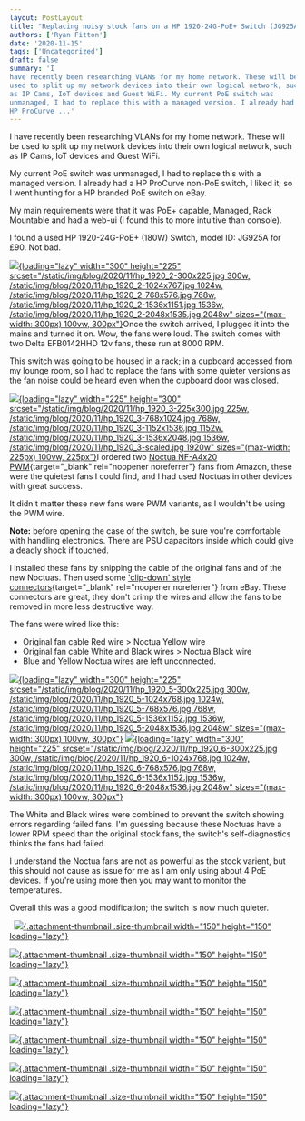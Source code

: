 ```yaml
---
layout: PostLayout
title: "Replacing noisy stock fans on a HP 1920-24G-PoE+ Switch (JG925A)"
authors: ['Ryan Fitton']
date: '2020-11-15'
tags: ['Uncategorized']
draft: false
summary: 'I
have recently been researching VLANs for my home network. These will be
used to split up my network devices into their own logical network, such
as IP Cams, IoT devices and Guest WiFi. My current PoE switch was
unmanaged, I had to replace this with a managed version. I already had a
HP ProCurve ...'
---
```


I have recently been researching VLANs for my home network. These will
be used to split up my network devices into their own logical network,
such as IP Cams, IoT devices and Guest WiFi.

My current PoE switch was unmanaged, I had to replace this with a
managed version. I already had a HP ProCurve non-PoE switch, I liked it;
so I went hunting for a HP branded PoE switch on eBay.

My main requirements were that it was PoE+ capable, Managed, Rack
Mountable and had a web-ui (I found this to more intuitive than
console).

I found a used HP 1920-24G-PoE+ (180W) Switch, model ID: JG925A for £90.
Not bad.

[![](/static/img/blog/2020/11/hp_1920_2-300x225.jpg){loading="lazy"
width="300" height="225"
srcset="/static/img/blog/2020/11/hp_1920_2-300x225.jpg 300w, /static/img/blog/2020/11/hp_1920_2-1024x767.jpg 1024w, /static/img/blog/2020/11/hp_1920_2-768x576.jpg 768w, /static/img/blog/2020/11/hp_1920_2-1536x1151.jpg 1536w, /static/img/blog/2020/11/hp_1920_2-2048x1535.jpg 2048w"
sizes="(max-width: 300px) 100vw, 300px"}](/static/img/blog/2020/11/hp_1920_2-scaled.jpg)Once
the switch arrived, I plugged it into the mains and turned it on. Wow,
the fans were loud. The switch comes with two Delta EFB0142HHD 12v fans,
these run at 8000 RPM.

This switch was going to be housed in a rack; in a cupboard accessed
from my lounge room, so I had to replace the fans with some quieter
versions as the fan noise could be heard even when the cupboard door was
closed.

[![](/static/img/blog/2020/11/hp_1920_3-225x300.jpg){loading="lazy"
width="225" height="300"
srcset="/static/img/blog/2020/11/hp_1920_3-225x300.jpg 225w, /static/img/blog/2020/11/hp_1920_3-768x1024.jpg 768w, /static/img/blog/2020/11/hp_1920_3-1152x1536.jpg 1152w, /static/img/blog/2020/11/hp_1920_3-1536x2048.jpg 1536w, /static/img/blog/2020/11/hp_1920_3-scaled.jpg 1920w"
sizes="(max-width: 225px) 100vw, 225px"}](/static/img/blog/2020/11/hp_1920_3-scaled.jpg)I
ordered two [Noctua NF-A4x20
PWM](https://www.amazon.co.uk/Noctua-NF-A4x20-PWM-Premium-40x20mm/dp/B07125KWG1/ref=as_li_ss_tl?ie=UTF8&psc=1&ref=ppx_pop_mob_b_asin_title&linkCode=ll1&tag=ryanfittoncou-21&linkId=bda93790e47185466fc7099264289da9&language=en_GB){target="_blank"
rel="noopener noreferrer"} fans from Amazon, these were the quietest
fans I could find, and I had used Noctuas in other devices with great
success.

It didn't matter these new fans were PWM variants, as I wouldn't be
using the PWM wire.

**Note:** before opening the case of the switch, be sure you're
comfortable with handling electronics. There are PSU capacitors inside
which could give a deadly shock if touched.

I installed these fans by snipping the cable of the original fans and of
the new Noctuas. Then used some ['clip-down' style
connectors](https://www.ebay.co.uk/itm/Wago-type-in-line-Electrical-Connectors-Wire-Block-Clamp-Terminal-Cable-Reusable/264655941031?pageci=191f7a3d-467e-4332-8e99-3dbccf63c998){target="_blank"
rel="noopener noreferrer"} from eBay. These connectors are great, they
don't crimp the wires and allow the fans to be removed in more less
destructive way.

The fans were wired like this:

-   Original fan cable Red wire \> Noctua Yellow wire
-   Original fan cable White and Black wires \> Noctua Black wire
-   Blue and Yellow Noctua wires are left unconnected.

[![](/static/img/blog/2020/11/hp_1920_5-300x225.jpg){loading="lazy"
width="300" height="225"
srcset="/static/img/blog/2020/11/hp_1920_5-300x225.jpg 300w, /static/img/blog/2020/11/hp_1920_5-1024x768.jpg 1024w, /static/img/blog/2020/11/hp_1920_5-768x576.jpg 768w, /static/img/blog/2020/11/hp_1920_5-1536x1152.jpg 1536w, /static/img/blog/2020/11/hp_1920_5-2048x1536.jpg 2048w"
sizes="(max-width: 300px) 100vw, 300px"}](/static/img/blog/2020/11/hp_1920_5-scaled.jpg)
[![](/static/img/blog/2020/11/hp_1920_6-300x225.jpg){loading="lazy"
width="300" height="225"
srcset="/static/img/blog/2020/11/hp_1920_6-300x225.jpg 300w, /static/img/blog/2020/11/hp_1920_6-1024x768.jpg 1024w, /static/img/blog/2020/11/hp_1920_6-768x576.jpg 768w, /static/img/blog/2020/11/hp_1920_6-1536x1152.jpg 1536w, /static/img/blog/2020/11/hp_1920_6-2048x1536.jpg 2048w"
sizes="(max-width: 300px) 100vw, 300px"}](/static/img/blog/2020/11/hp_1920_6-scaled.jpg)

The White and Black wires were combined to prevent the switch showing
errors regarding failed fans. I'm guessing because these Noctuas have a
lower RPM speed than the original stock fans, the switch's
self-diagnostics thinks the fans had failed.

I understand the Noctua fans are not as powerful as the stock varient,
but this should not cause as issue for me as I am only using about 4 PoE
devices. If you're using more then you may want to monitor the
temperatures.

Overall this was a good modification; the switch is now much quieter.

 
[![](/static/img/blog/2020/11/hp_1920_1-150x150.jpg){.attachment-thumbnail
.size-thumbnail width="150" height="150"
loading="lazy"}](https://ryanfitton.co.uk/blog/hp_1920_1/)

[![](/static/img/blog/2020/11/hp_1920_2-150x150.jpg){.attachment-thumbnail
.size-thumbnail width="150" height="150"
loading="lazy"}](https://ryanfitton.co.uk/blog/replacing-noisy-stock-fans-on-a-hp-1920-24g-poe-switch-jg925a/hp_1920_2/)

[![](/static/img/blog/2020/11/hp_1920_5-150x150.jpg){.attachment-thumbnail
.size-thumbnail width="150" height="150"
loading="lazy"}](https://ryanfitton.co.uk/blog/replacing-noisy-stock-fans-on-a-hp-1920-24g-poe-switch-jg925a/hp_1920_5/)

[![](/static/img/blog/2020/11/hp_1920_6-150x150.jpg){.attachment-thumbnail
.size-thumbnail width="150" height="150"
loading="lazy"}](https://ryanfitton.co.uk/blog/replacing-noisy-stock-fans-on-a-hp-1920-24g-poe-switch-jg925a/hp_1920_6/)

[![](/static/img/blog/2020/11/hp_1920_4-150x150.jpg){.attachment-thumbnail
.size-thumbnail width="150" height="150"
loading="lazy"}](https://ryanfitton.co.uk/blog/replacing-noisy-stock-fans-on-a-hp-1920-24g-poe-switch-jg925a/hp_1920_4/)

[![](/static/img/blog/2020/11/hp_1920_3-150x150.jpg){.attachment-thumbnail
.size-thumbnail width="150" height="150"
loading="lazy"}](https://ryanfitton.co.uk/blog/replacing-noisy-stock-fans-on-a-hp-1920-24g-poe-switch-jg925a/hp_1920_3/)


[![](/static/img/blog/2020/11/hp_1920_7-150x150.jpeg){.attachment-thumbnail
.size-thumbnail width="150" height="150"
loading="lazy"}](https://ryanfitton.co.uk/blog/hp_1920_7/)